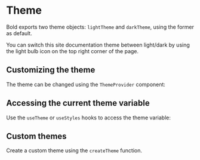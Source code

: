 
# Theme

Bold exports two theme objects: `lightTheme` and `darkTheme`, using the former as default.

You can switch this site documentation theme between light/dark by using the light bulb icon on the top right corner of the page.

## Customizing the theme

The theme can be changed using the `ThemeProvider` component:

<Demo src='pages/usage/theme/Customize' />

## Accessing the current theme variable

Use the `useTheme` or `useStyles` hooks to access the theme variable:

<Demo src='pages/usage/theme/AccessTheme' />

## Custom themes

Create a custom theme using the `createTheme` function.

<Demo src='pages/usage/theme/CustomTheme' />
